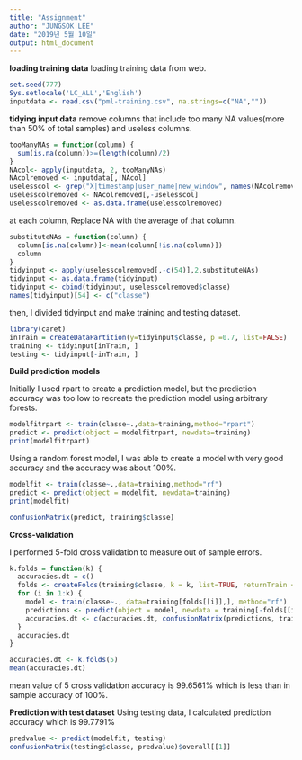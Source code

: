 ```yaml
---
title: "Assignment"
author: "JUNGSOK LEE"
date: "2019년 5월 10일"
output: html_document
---
```

**loading training data**
loading training data from web.
```r
set.seed(777)
Sys.setlocale('LC_ALL','English')
inputdata <- read.csv("pml-training.csv", na.strings=c("NA",""))
```

**tidying input data**
 remove columns that include too many NA values(more than 50% of total samples) and useless columns.
```r
tooManyNAs = function(column) {
  sum(is.na(column))>=(length(column)/2)
}
NAcol<- apply(inputdata, 2, tooManyNAs)
NAcolremoved <- inputdata[,!NAcol]
uselesscol <- grep("X|timestamp|user_name|new_window", names(NAcolremoved))
uselesscolremoved <- NAcolremoved[,-uselesscol]
uselesscolremoved <- as.data.frame(uselesscolremoved)
```
at each column, Replace NA with the average of that column.
```r
substituteNAs = function(column) {
  column[is.na(column)]<-mean(column[!is.na(column)])
  column
}
tidyinput <- apply(uselesscolremoved[,-c(54)],2,substituteNAs)
tidyinput <- as.data.frame(tidyinput)
tidyinput <- cbind(tidyinput, uselesscolremoved$classe)
names(tidyinput)[54] <- c("classe")
```
then, I divided tidyinput and make training and testing dataset.
```r
library(caret)
inTrain = createDataPartition(y=tidyinput$classe, p =0.7, list=FALSE)
training <- tidyinput[inTrain, ]
testing <- tidyinput[-inTrain, ]
```
**Build prediction models**

Initially I used rpart to create a prediction model, but the prediction accuracy was too low to recreate the prediction model using arbitrary forests.
```r
modelfitrpart <- train(classe~.,data=training,method="rpart")
predict <- predict(object = modelfitrpart, newdata=training)
print(modelfitrpart)
```

Using a random forest model, I was able to create a model with very good accuracy and the accuracy was about 100%.
```r
modelfit <- train(classe~.,data=training,method="rf")
predict <- predict(object = modelfit, newdata=training)
print(modelfit)

```

```r
confusionMatrix(predict, training$classe)
```
**Cross-validation**

I performed 5-fold cross validation to measure out of sample errors. 
```r
k.folds = function(k) {
  accuracies.dt = c()
  folds <- createFolds(training$classe, k = k, list=TRUE, returnTrain = TRUE)
  for (i in 1:k) {
    model <- train(classe~., data=training[folds[[i]],], method="rf")
    predictions <- predict(object = model, newdata = training[-folds[[i]],])
    accuracies.dt <- c(accuracies.dt, confusionMatrix(predictions, training[-folds[[i]],]$classe)$overall[[1]])
  }
  accuracies.dt
}

accuracies.dt <- k.folds(5)
mean(accuracies.dt)
```

mean value of 5 cross validation accuracy is 99.6561% which is less than in sample accuracy of 100%.

**Prediction with test dataset**
Using testing data, I calculated prediction accuracy which is 99.7791%
```r
predvalue <- predict(modelfit, testing)
confusionMatrix(testing$classe, predvalue)$overall[[1]]
```


